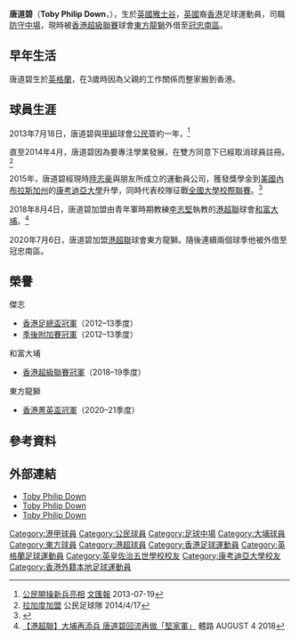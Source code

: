 {{Infobox football biography
| name            = 唐道碧 <br> Toby Down
| image           = Toby_Philip_Down.JPG
| fullname        = 唐道碧
| birth_date      = {{birth date and age|1994|6|3}}
| birth_place     = {{flagicon|ENG}} [[英國|英國]]，[[雅士谷|雅士谷]]
| height          = {{height|meter=1.87}}
| position        = [[防守中場|防守中場]]、[[中堅|中堅]]
| currentclub     = {{flagicon|HKG}} [[南區足球隊|冠忠南區]]
| clubnumber      = 24
| youthyears1 = 2000–2007
| youthclubs1 = {{flagicon|HKG}} [[九龍木球會|九龍木球會]]
| youthyears2 = 2007–2011
| youthclubs2 = {{flagicon|HKG}} [[深水埗體育會足球隊|深水埗]]
| youthyears3 = 2011–2012
| youthclubs3 = {{flagicon|HKG}} [[傑志體育會|傑志]]
| collegeyears1   = 2014–2018
| college1        = {{flagicon|USA}} [[康考迪亞大學|協同]]
| collegecaps1    = 71
| collegegoals1   = 16
| years1 = 2012–2013
| clubs1 = {{flagicon|HKG}} [[傑志體育會|傑志]]
| caps1 = 0
| goals1 = 0
| years2 = 2013
| clubs2 = {{flagicon|ENG}} [[韋甘比|韋甘比]]
| caps2 = 1
| goals2 = 0
| years3 = 2013–2014
| clubs3 = {{flagicon|HKG}} [[公民足球隊|公民]]
| caps3 = 1
| goals3 = 0
| years4 = 2018–2020
| clubs4 = {{flagicon|HKG}} [[大埔足球會|和富大埔]]
| caps4 = 20
| goals4 = 0
| years5 = 2020–
| clubs5 = {{flagicon|HKG}} [[東方體育會|東方龍獅]]
| caps5 = 0
| goals5 = 0
| years6 = 2020–
| clubs6 = → {{flagicon|HKG}} [[南區足球隊|冠忠南區]]
| caps6 = 17
| goals6 = 0
| nationalyears1 = 2012–
| nationalteam1  = {{flagicon|HKG}} [[香港足球代表隊|香港]]
| nationalcaps1  = 0
| nationalgoals1 = 0
| pcupdate = 2021年8月8日
| ntupdate = 2021年8月8日
}}

'''唐道碧'''（'''Toby Philip Down'''，{{bd|1994年|6月3日}}），生於[[英國|英國]][[雅士谷|雅士谷]]，[[英國|英國]]裔[[香港|香港]]足球運動員，司職[[防守中場|防守中場]]，現時被[[香港超級聯賽|香港超級聯賽]]球會[[東方體育會|東方龍獅]]外借至[[南區足球隊|冠忠南區]]。

==早年生活==
唐道碧生於[[英格蘭|英格蘭]]，在3歲時因為父親的工作關係而整家搬到香港。

==球員生涯==
2013年7月18日，唐道碧與[[香港甲組聯賽|甲組]]球會[[公民足球隊|公民]]簽約一年，<ref>[http://paper.wenweipo.com/2013/07/19/SP1307190013.htm 公民開操新兵亮相] {{Wayback|url=http://paper.wenweipo.com/2013/07/19/SP1307190013.htm |date=20160924231923 }} [[文汇报_(香港)|文匯報]] 2013-07-19</ref>

直至2014年4月，唐道碧因為要專注學業發展，在雙方同意下已經取消球員註冊。<ref>[http://www.citizenfc.com/TcaaNewsDetail.php?news_id=486 拉加度加盟] {{Wayback|url=http://www.citizenfc.com/TcaaNewsDetail.php?news_id=486 |date=20180804140527 }} 公民足球隊 2014/4/17</ref> 

2015年，唐道碧經現時[[陸志豪|陸志豪]]與朋友所成立的運動員公司，獲發獎學金到[[美國|美國]][[內布拉斯加州|內布拉斯加州]]的[[康考迪亞大學|康考迪亞大學]]升學，同時代表校隊征戰[[全國大學校際體育協會|全國大學校際聯賽]]。<ref>{{cite web|url=http://www.cune.edu/athletics/teams/soccer/past-seasons/2017/toby-down/|title=Toby Down profile at Concordia Bulldogs|publisher=[[Concordia_University_Nebraska|Concordia University Nebraska]]|accessdate=28 September 2018|archive-url=https://web.archive.org/web/20180928161322/http://www.cune.edu/athletics/teams/soccer/past-seasons/2017/toby-down/|archive-date=2018-09-28|dead-url=yes}}</ref>

2018年8月4日，唐道碧加盟由青年軍時期教練[[李志堅_(教練)|李志堅]]執教的[[港超聯|港超聯]]球會[[大埔足球會|和富大埔]]。<ref>[http://sportsroad.hk/archives/209733 【港超聯】大埔再添兵 唐道碧回流再做「堅家軍」] {{Wayback|url=http://sportsroad.hk/archives/209733 |date=20210518084742 }} 體路 AUGUST 4 2018</ref>

2020年7月6日，唐道碧加盟[[港超聯|港超聯]]球會東方龍獅。隨後連續兩個球季他被外借至冠忠南區。

==榮譽==
;傑志
* [[香港足總盃|香港足總盃冠軍]]（2012–13季度）
* [[香港超級聯賽季後附加賽|季後附加賽冠軍]]（2012–13季度）

;和富大埔
* [[香港超級足球聯賽|香港超級聯賽冠軍]]（2018–19季度）

;東方龍獅
* [[香港菁英盃|香港菁英盃冠軍]]（2020–21季度）

==參考資料==
{{Reflist}}

==外部連結==
*[https://www.hkfa.com/ch/club/21/detail?player=12108 Toby Philip Down]{{Wayback|url=https://www.hkfa.com/ch/club/21/detail?player=12108 |date=20201130171014 }}
*[https://www.transfermarkt.com/toby-philip-down/profil/spieler/279754 Toby Philip Down]{{Wayback|url=https://www.transfermarkt.com/toby-philip-down/profil/spieler/279754 |date=20190906121744 }}
*[https://int.soccerway.com/players/toby-philip-down/312049/ Toby Philip Down]{{Wayback|url=https://int.soccerway.com/players/toby-philip-down/312049/ |date=20180804143847 }}

<!--{{東方球員名單}}-->
{{南區球員名單}}

{{DEFAULTSORT:Down,Toby Philip}}
[[Category:港甲球員|Category:港甲球員]]
[[Category:公民球員|Category:公民球員]]
[[Category:足球中場|Category:足球中場]]
[[Category:大埔球員|Category:大埔球員]]
[[Category:東方球員|Category:東方球員]]
[[Category:港超球員|Category:港超球員]]
[[Category:香港足球運動員|Category:香港足球運動員]]
[[Category:英格蘭足球運動員|Category:英格蘭足球運動員]]
[[Category:英皇佐治五世學校校友|Category:英皇佐治五世學校校友]]
[[Category:康考迪亞大學校友|Category:康考迪亞大學校友]]
[[Category:香港外籍本地足球運動員|Category:香港外籍本地足球運動員]]